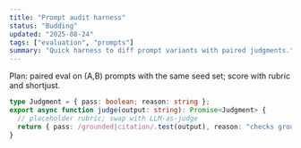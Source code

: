 ```yaml
---
title: "Prompt audit harness"
status: "Budding"
updated: "2025-08-24"
tags: ["evaluation", "prompts"]
summary: "Quick harness to diff prompt variants with paired judgments."
---
```


Plan: paired eval on (A,B) prompts with the same seed set; score with rubric and shortjust.

```ts
type Judgment = { pass: boolean; reason: string };
export async function judge(output: string): Promise<Judgment> {
  // placeholder rubric; swap with LLM-as-judge
  return { pass: /grounded|citation/.test(output), reason: "checks groundedness" };
}
```
